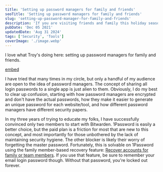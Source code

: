 ```yaml
---
title: 'Setting up password managers for family and friends'
seoTitle: 'Setting up password managers for family and friends'
slug: 'setting-up-password-manager-for-family-and-friends'
description: 'If you are visiting friends and family this holiday season, try educating them on the value of password managers. Bitwarden is a great start as it is free!'
pubDate: 'Dec 05 2021'
updatedDate: 'Aug 31 2024'
tags: ['Security', 'Tools']
coverImage: './image.webp'
---
```



I love what Troy's doing here: setting up password managers for family and friends.

[embed](https://twitter.com/troyhunt/status/1467758661913038854)

I have tried that many times in my circle, but only a handful of my audience are open to the idea of password managers. The concept of sharing all login passwords to a single app is just alien to them. Obviously, I do my best to clear up confusion, starting with how password managers are encrypted and don't have the actual passwords, how they make it easier to generate an unique password for each website/tool, and how different password managers have different security papers.

In my three years of trying to educate my folks, I have successfully convinced only two members to start with Bitwarden. 1Password is easily a better choice, but the paid plan is a friction for most that are new to this concept, and most importantly for those unbothered by the lack of maintaining security hygiene. The other blocker is likely their worry of forgetting the master password. Fortunately, this is solvable on 1Password using the family member-based recovery feature: [Recover accounts for family or team members](https://support.1password.com/recovery/). If you use that feature, be sure to remember your email login password though. Without that password, you're locked out forever.
